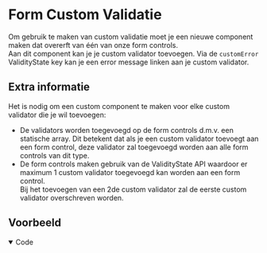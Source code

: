 
<Meta of={customValidationStories} />

# Form Custom Validatie

Om gebruik te maken van custom validatie moet je een nieuwe component maken dat overerft van één van onze form controls.<br/>
Aan dit component kan je je custom validator toevoegen. Via de `customError` ValidityState key kan je een error message linken aan je custom validator.

## Extra informatie

Het is nodig om een custom component te maken voor elke custom validator die je wil toevoegen:<br/>
- De validators worden toegevoegd op de form controls d.m.v. een statische array. Dit betekent dat als je een custom validator toevoegt aan een form control, deze validator zal toegevoegd worden aan alle form controls van dit type.<br/>
- De form controls maken gebruik van de ValidityState API waardoor er maximum 1 custom validator toegevoegd kan worden aan een form control.<br/>
Bij het toevoegen van een 2de custom validator zal de eerste custom validator overschreven worden.<br/>

## Voorbeeld

<Canvas of={customValidationStories.CustomValidation} sourceState='none' />

<details open>
    <summary>Code</summary>
    <Source code={customValidationSource} language="ts" dark={true} />
</details>
